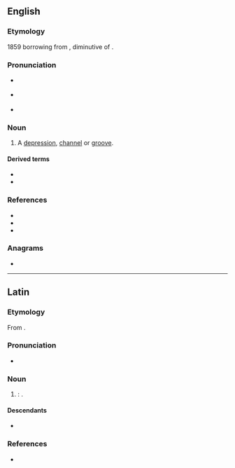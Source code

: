 ==English==
{{wp}}

===Etymology===
1859 borrowing from {{bor|en|LL.|vallecula||a little valley, glen, dell}}, diminutive of {{m|la|vallēs||a valley, vale}}.

===Pronunciation===
* {{a|RP}} {{IPA|en|/vaˈlɛk.jʊl.ə/}}
* {{a|GA}} {{IPA|en|/væˈlɛk.jəl.ə/|/vəˈlɛk.jəl.ə/}}
* {{rhymes|en|ɛkjʊlə|s=4}}

===Noun===
{{en-noun|valleculae|+}}

# {{lb|en|anatomy|botany}} A [[depression]], [[channel]] or [[groove]].

====Derived terms====
* {{l|en|vallecular}}
* {{l|en|valleculate}}

===References===
* {{R:Lexico}}
* {{R:MWO}}
* {{cite-book|2004||chapter=vallecula|chapterurl=https://web.archive.org/web/20071128013848/http://www.mercksource.com/pp/us/cns/cns_hl_dorlands.jspzQzpgzEzzSzppdocszSzuszSzcommonzSzdorlandszSzdorlandzSzdmd_v_02zPzhtm#12843645|Dorland's Illustrated Medical Dictionary|publisher={{w|Saunders (imprint)|Saunders}}}}

===Anagrams===
* {{anagrams|en|a=aacellluv|call value}}

----

==Latin==

===Etymology===
From {{af|la|vallēs|-culus|t1=a valley, vale|pos2=diminutive nominal suffix|alt2=-cula}}.

===Pronunciation===
* {{la-IPA}}

===Noun===
{{la-noun|vallecula<1>}}

# {{dim of|la|vallēs}}: {{alt form|la|vallicula|from=Late Latin}}.

====Descendants====
* {{desc|en|vallecula|bor=1}}

===References===
* {{R:L&S|vallicula}}